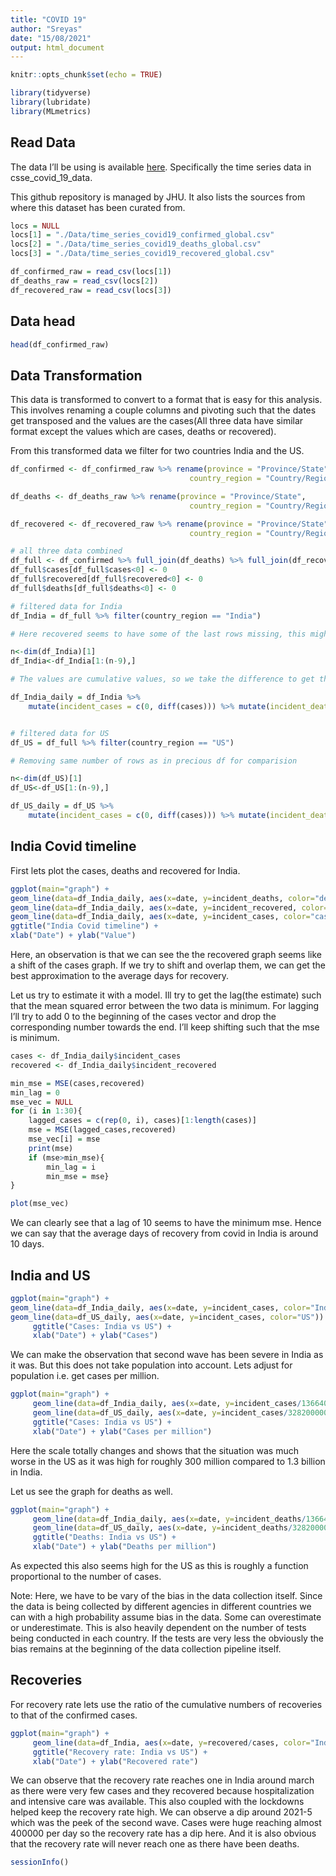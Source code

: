 ```yaml
---
title: "COVID 19"
author: "Sreyas"
date: "15/08/2021"
output: html_document
---
```


```r
knitr::opts_chunk$set(echo = TRUE)
```

```r
library(tidyverse)
library(lubridate)
library(MLmetrics)
```


## Read Data

The data I'll be using is available [here](https://github.com/CSSEGISandData/COVID-19). Specifically the time series data in csse_covid_19_data. 

This github repository is managed by JHU. It also lists the sources from where this dataset has been curated from.

```r
locs = NULL
locs[1] = "./Data/time_series_covid19_confirmed_global.csv"
locs[2] = "./Data/time_series_covid19_deaths_global.csv"
locs[3] = "./Data/time_series_covid19_recovered_global.csv"

df_confirmed_raw = read_csv(locs[1])
df_deaths_raw = read_csv(locs[2])
df_recovered_raw = read_csv(locs[3])
```

## Data head
```r
head(df_confirmed_raw)
```

## Data Transformation

This data is transformed to convert to a format that is easy for this analysis. This involves renaming a couple columns and pivoting such that the dates get transposed and the values are the cases(All three data have similar format except the values which are cases, deaths or recovered).

From this transformed data we filter for two countries India and the US.

```r
df_confirmed <- df_confirmed_raw %>% rename(province = "Province/State", 
                                        country_region = "Country/Region") %>% pivot_longer(cols = -c(`province`,`country_region`,Lat, Long), names_to = "date", values_to = "cases") %>% select(-c(Lat,Long)) %>% mutate(date = mdy(date))

df_deaths <- df_deaths_raw %>% rename(province = "Province/State", 
                                        country_region = "Country/Region") %>% pivot_longer(cols = -c(`province`,`country_region`,Lat, Long), names_to = "date", values_to = "deaths") %>% select(-c(Lat,Long)) %>% mutate(date = mdy(date))

df_recovered <- df_recovered_raw %>% rename(province = "Province/State", 
                                        country_region = "Country/Region") %>% pivot_longer(cols = -c(`province`,`country_region`,Lat, Long), names_to = "date", values_to = "recovered") %>% select(-c(Lat,Long)) %>% mutate(date = mdy(date))

# all three data combined
df_full <- df_confirmed %>% full_join(df_deaths) %>% full_join(df_recovered)
df_full$cases[df_full$cases<0] <- 0
df_full$recovered[df_full$recovered<0] <- 0
df_full$deaths[df_full$deaths<0] <- 0

# filtered data for India
df_India = df_full %>% filter(country_region == "India")

# Here recovered seems to have some of the last rows missing, this might be due to delay in data so I have removed the last few rows for this analysis

n<-dim(df_India)[1]
df_India<-df_India[1:(n-9),]

# The values are cumulative values, so we take the difference to get the incidents per day.

df_India_daily = df_India %>% 
    mutate(incident_cases = c(0, diff(cases))) %>% mutate(incident_deaths = c(0, diff(deaths))) %>% mutate(incident_recovered = c(0,diff(recovered)))


# filtered data for US
df_US = df_full %>% filter(country_region == "US")

# Removing same number of rows as in precious df for comparision

n<-dim(df_US)[1]
df_US<-df_US[1:(n-9),]

df_US_daily = df_US %>% 
    mutate(incident_cases = c(0, diff(cases))) %>% mutate(incident_deaths = c(0, diff(deaths))) %>% mutate(incident_recovered = c(0,diff(recovered)))

```

## India Covid timeline

First lets plot the cases, deaths and recovered for India.

```r
ggplot(main="graph") + 
geom_line(data=df_India_daily, aes(x=date, y=incident_deaths, color="deaths")) + 
geom_line(data=df_India_daily, aes(x=date, y=incident_recovered, color="recovered")) +
geom_line(data=df_India_daily, aes(x=date, y=incident_cases, color="cases")) +
ggtitle("India Covid timeline") +
xlab("Date") + ylab("Value")
```

Here, an observation is that we can see the the recovered graph seems like a shift of the cases graph. If we try to shift and overlap them, we can get the best approximation to the average days for recovery.

Let us try to estimate it with a model. Ill try to get the lag(the estimate) such that the mean squared error between the two data is minimum. For lagging I'll try to add 0 to the beginning of the cases vector and drop the corresponding number towards the end. I'll keep shifting such that the mse is minimum.

```r
cases <- df_India_daily$incident_cases
recovered <- df_India_daily$incident_recovered

min_mse = MSE(cases,recovered)
min_lag = 0
mse_vec = NULL
for (i in 1:30){
    lagged_cases = c(rep(0, i), cases)[1:length(cases)]
    mse = MSE(lagged_cases,recovered)
    mse_vec[i] = mse
    print(mse)
    if (mse>min_mse){
        min_lag = i
        min_mse = mse}
}

plot(mse_vec)
```

We can clearly see that a lag of 10 seems to have the minimum mse. Hence we can say that the average days of recovery from covid in India is around 10 days.


## India and US

```r
ggplot(main="graph") + 
geom_line(data=df_India_daily, aes(x=date, y=incident_cases, color="India")) + 
geom_line(data=df_US_daily, aes(x=date, y=incident_cases, color="US")) +
     ggtitle("Cases: India vs US") +
     xlab("Date") + ylab("Cases")
```

We can make the observation that second wave has been severe in India as it was. But this does not take population into account. Lets adjust for population i.e. get cases per million.


```r
ggplot(main="graph") + 
     geom_line(data=df_India_daily, aes(x=date, y=incident_cases/1366400000, color="India")) + 
     geom_line(data=df_US_daily, aes(x=date, y=incident_cases/328200000, color="US")) +
     ggtitle("Cases: India vs US") +
     xlab("Date") + ylab("Cases per million")
```

Here the scale totally changes and shows that the situation was much worse in the US as it was high for roughly 300 million compared to 1.3 billion in India.

Let us see the graph for deaths as well.

```r
ggplot(main="graph") + 
     geom_line(data=df_India_daily, aes(x=date, y=incident_deaths/1366400000, color="India")) + 
     geom_line(data=df_US_daily, aes(x=date, y=incident_deaths/328200000, color="US")) +
     ggtitle("Deaths: India vs US") +
     xlab("Date") + ylab("Deaths per million")
```

As expected this also seems high for the US as this is roughly a function proportional to the number of cases.

Note: Here, we have to be vary of the bias in the data collection itself. Since the data is being collected by different agencies in different countries we can with a high probability assume bias in the data. Some can overestimate or underestimate. This is also heavily dependent on the number of tests being conducted in each country. If the tests are very less the obviously the bias remains at the beginning of the data collection pipeline itself.


## Recoveries

For recovery rate lets use the ratio of the cumulative numbers of recoveries to that of the confirmed cases.


```r
ggplot(main="graph") + 
     geom_line(data=df_India, aes(x=date, y=recovered/cases, color="India")) + 
     ggtitle("Recovery rate: India vs US") +
     xlab("Date") + ylab("Recovered rate")
```


We can observe that the recovery rate reaches one in India around march as there were very few cases and they recovered because hospitalization and intensive care was available. This also coupled with the lockdowns helped keep the recovery rate high. We can observe a dip around 2021-5 which was the peek of the second wave. Cases were huge reaching almost 400000 per day so the recovery rate has a dip here. And it is also obvious that the recovery rate will never reach one as there have been deaths.


```r
sessionInfo()
```

